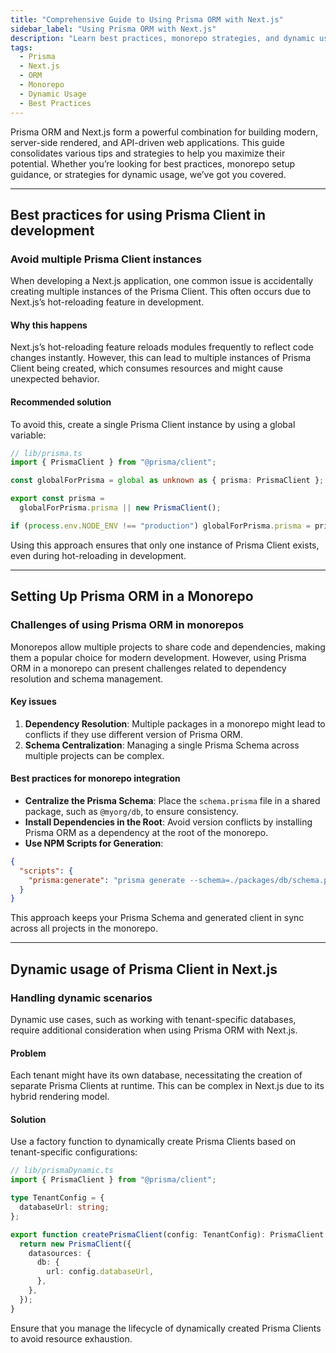 ```yaml
---
title: "Comprehensive Guide to Using Prisma ORM with Next.js"
sidebar_label: "Using Prisma ORM with Next.js"
description: "Learn best practices, monorepo strategies, and dynamic usage techniques for Prisma ORM in Next.js applications."
tags:
  - Prisma
  - Next.js
  - ORM
  - Monorepo
  - Dynamic Usage
  - Best Practices
---
```


Prisma ORM and Next.js form a powerful combination for building modern, server-side rendered, and API-driven web applications. This guide consolidates various tips and strategies to help you maximize their potential. Whether you’re looking for best practices, monorepo setup guidance, or strategies for dynamic usage, we’ve got you covered.

---

## Best practices for using Prisma Client in development

### Avoid multiple Prisma Client instances

When developing a Next.js application, one common issue is accidentally creating multiple instances of the Prisma Client. This often occurs due to Next.js’s hot-reloading feature in development.

#### Why this happens

Next.js’s hot-reloading feature reloads modules frequently to reflect code changes instantly. However, this can lead to multiple instances of Prisma Client being created, which consumes resources and might cause unexpected behavior.

#### Recommended solution

To avoid this, create a single Prisma Client instance by using a global variable:

```typescript
// lib/prisma.ts
import { PrismaClient } from "@prisma/client";

const globalForPrisma = global as unknown as { prisma: PrismaClient };

export const prisma =
  globalForPrisma.prisma || new PrismaClient();

if (process.env.NODE_ENV !== "production") globalForPrisma.prisma = prisma;
```

Using this approach ensures that only one instance of Prisma Client exists, even during hot-reloading in development.

---

## Setting Up Prisma ORM in a Monorepo

### Challenges of using Prisma ORM in monorepos

Monorepos allow multiple projects to share code and dependencies, making them a popular choice for modern development. However, using Prisma ORM in a monorepo can present challenges related to dependency resolution and schema management.

#### Key issues

1. **Dependency Resolution**: Multiple packages in a monorepo might lead to conflicts if they use different version of Prisma ORM.
2. **Schema Centralization**: Managing a single Prisma Schema across multiple projects can be complex.

#### Best practices for monorepo integration

- **Centralize the Prisma Schema**: Place the `schema.prisma` file in a shared package, such as `@myorg/db`, to ensure consistency.
- **Install Dependencies in the Root**: Avoid version conflicts by installing Prisma ORM as a dependency at the root of the monorepo.
- **Use NPM Scripts for Generation**:

```json
{
  "scripts": {
    "prisma:generate": "prisma generate --schema=./packages/db/schema.prisma"
  }
}
```

This approach keeps your Prisma Schema and generated client in sync across all projects in the monorepo.

---

## Dynamic usage of Prisma Client in Next.js

### Handling dynamic scenarios

Dynamic use cases, such as working with tenant-specific databases, require additional consideration when using Prisma ORM with Next.js.

#### Problem

Each tenant might have its own database, necessitating the creation of separate Prisma Clients at runtime. This can be complex in Next.js due to its hybrid rendering model.

#### Solution

Use a factory function to dynamically create Prisma Clients based on tenant-specific configurations:

```typescript
// lib/prismaDynamic.ts
import { PrismaClient } from "@prisma/client";

type TenantConfig = {
  databaseUrl: string;
};

export function createPrismaClient(config: TenantConfig): PrismaClient {
  return new PrismaClient({
    datasources: {
      db: {
        url: config.databaseUrl,
      },
    },
  });
}
```

Ensure that you manage the lifecycle of dynamically created Prisma Clients to avoid resource exhaustion.

